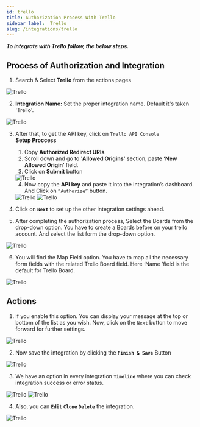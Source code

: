 ```yaml
---
id: trello
title: Authorization Process With Trello
sidebar_label:  Trello
slug: /integrations/trello
---
```



***To integrate with Trello follow, the below steps.***


## Process of Authorization and Integration


1.	Search & Select **Trello** from the actions pages
 <Image src="actions/trello/search-and-select" alt="Trello" w="1020" h="350" />

2. **Integration Name:** Set the proper integration name. Default it's taken 'Trello'.
 <Image src="actions/trello/default-integration-name" alt="Trello" w="1020" h="350" />

3.	After that, to get the API key, click on `Trello API Console`  
    **Setup Proccess**
    1.	Copy **Authorized Redirect URIs**
    2.	Scroll down and go to **'Allowed Origins'** section, paste **‘New Allowed Origin’** field.
    3.	Click on **Submit** button

    <Image src="actions/trello/allowed-origins" alt="Trello" w="1020" h="350" />

    4.	Now copy the **API key** and paste it into the integration’s dashboard. And Click on `“Authorize”` button.

    <Image src="actions/trello/developer-api-key" alt="Trello" w="1020" h="350" />
    <Image src="actions/trello/authorize" alt="Trello" w="1020" h="350" />


4. Click on **`Next`** to set up the other integration settings ahead.

5.	After completing the authorization process, Select the Boards from the drop-down option. You have to create a Boards before on your trello account. And select the list form the drop-down option.
 <Image src="actions/trello/select-borad-and-list" alt="Trello" w="1020" h="350" />

6.	You will find the Map Field option. You have to map all the necessary form fields with the related Trello Board field. Here ‘Name ‘field is the default for Trello Board. 

 <Image src="actions/trello/trello-field-map" alt="Trello" w="1020" h="350" />

## Actions
1.	If you enable this option. You can display your message at the top or bottom of the list as you wish. Now, click on the `Next` button to move forward for further settings.
 <Image src="actions/trello/add-position" alt="Trello" w="1020" h="350" />

2. Now save the integration by clicking the **`Finish & Save`** Button

 <Image src="actions/trello/finish-save" alt="Trello" w="1020" h="350" />

3. We have an option in every integration **`Timeline`** where you can check integration success or error status.
 <Image src="actions/trello/trello-timeline" alt="Trello" w="1020" h="350" />
 <Image src="actions/trello/trello-log" alt="Trello" w="1020" h="350" />

4. Also, you can **`Edit`** **`Clone`** **`Delete`** the integration.

 <Image src="actions/trello/trello-option" alt="Trello" w="1020" h="350" />
